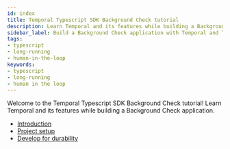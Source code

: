 ```yaml
---
id: index
title: Temporal Typescript SDK Background Check tutorial
description: Learn Temporal and its features while building a Background Check application
sidebar_label: Build a Background Check application with Temporal and Typescript
tags:
- typescript
- long-running
- human-in-the-loop
keywords:
- typescript
- long-running
- human in the loop
---
```


Welcome to the Temporal Typescript SDK Background Check tutorial!
Learn Temporal and its features while building a Background Check application.

- [Introduction](/tutorials/java/background-check/introduction.mdx)
- [Project setup](/tutorials/java/background-check/project-setup.mdx)
- [Develop for durability](/tutorials/java/background-check/durable-execution.mdx)
